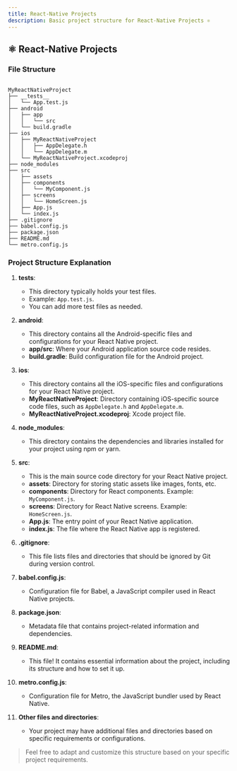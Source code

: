 ```yaml
---
title: React-Native Projects
description: Basic project structure for React-Native Projects ⚛
---
```


## ⚛ React-Native Projects

### File Structure

```plaintext

MyReactNativeProject
├── __tests__
│   └── App.test.js
├── android
│   ├── app
│   │   └── src
│   └── build.gradle
├── ios
│   ├── MyReactNativeProject
│   │   ├── AppDelegate.h
│   │   └── AppDelegate.m
│   └── MyReactNativeProject.xcodeproj
├── node_modules
├── src
│   ├── assets
│   ├── components
│   │   └── MyComponent.js
│   ├── screens
│   │   └── HomeScreen.js
│   ├── App.js
│   └── index.js
├── .gitignore
├── babel.config.js
├── package.json
├── README.md
└── metro.config.js

```

### Project Structure Explanation

1. **__tests__**: 
   - This directory typically holds your test files.
   - Example: `App.test.js`.
   - You can add more test files as needed.

2. **android**: 
   - This directory contains all the Android-specific files and configurations for your React Native project.
   - **app/src**: Where your Android application source code resides.
   - **build.gradle**: Build configuration file for the Android project.

3. **ios**: 
   - This directory contains all the iOS-specific files and configurations for your React Native project.
   - **MyReactNativeProject**: Directory containing iOS-specific source code files, such as `AppDelegate.h` and `AppDelegate.m`.
   - **MyReactNativeProject.xcodeproj**: Xcode project file.

4. **node_modules**: 
   - This directory contains the dependencies and libraries installed for your project using npm or yarn.

5. **src**: 
   - This is the main source code directory for your React Native project.
   - **assets**: Directory for storing static assets like images, fonts, etc.
   - **components**: Directory for React components. Example: `MyComponent.js`.
   - **screens**: Directory for React Native screens. Example: `HomeScreen.js`.
   - **App.js**: The entry point of your React Native application.
   - **index.js**: The file where the React Native app is registered.

6. **.gitignore**: 
   - This file lists files and directories that should be ignored by Git during version control.

7. **babel.config.js**: 
   - Configuration file for Babel, a JavaScript compiler used in React Native projects.

8. **package.json**: 
   - Metadata file that contains project-related information and dependencies.

9. **README.md**: 
   - This file! It contains essential information about the project, including its structure and how to set it up.

10. **metro.config.js**: 
    - Configuration file for Metro, the JavaScript bundler used by React Native.

11. **Other files and directories**: 
    - Your project may have additional files and directories based on specific requirements or configurations.

>Feel free to adapt and customize this structure based on your specific project requirements.
